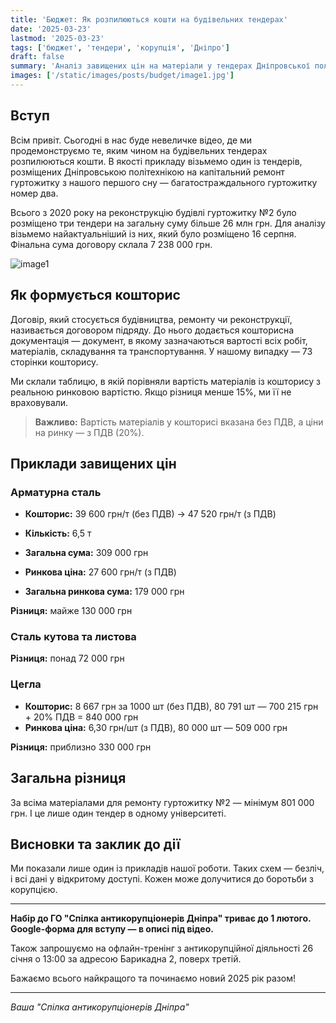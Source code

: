```yaml
---
title: 'Бюджет: Як розпилюються кошти на будівельних тендерах'
date: '2025-03-23'
lastmod: '2025-03-23'
tags: ['бюджет', 'тендери', 'корупція', 'Дніпро']
draft: false
summary: 'Аналіз завищених цін на матеріали у тендерах Дніпровської політехніки на прикладі ремонту гуртожитку №2. Як знаходити корупційні схеми та чому це важливо для кожного.'
images: ['/static/images/posts/budget/image1.jpg']
---
```


## Вступ

Всім привіт. Сьогодні в нас буде невеличке відео, де ми продемонструємо те, яким чином на будівельних тендерах розпилюються кошти. В якості прикладу візьмемо один із тендерів, розміщених Дніпровською політехнікою на капітальний ремонт гуртожитку з нашого першого сну — багатостраждального гуртожитку номер два.

Всього з 2020 року на реконструкцію будівлі гуртожитку №2 було розміщено три тендери на загальну суму більше 26 млн грн. Для аналізу візьмемо найактуальніший із них, який було розміщено 16 серпня. Фінальна сума договору склала 7 238 000 грн.

![image1](/static/images/posts/budget/image1.png)

## Як формується кошторис

Договір, який стосується будівництва, ремонту чи реконструкції, називається договором підряду. До нього додається кошторисна документація — документ, в якому зазначаються вартості всіх робіт, матеріалів, складування та транспортування. У нашому випадку — 73 сторінки кошторису.

Ми склали таблицю, в якій порівняли вартість матеріалів із кошторису з реальною ринковою вартістю. Якщо різниця менше 15%, ми її не враховували.

> **Важливо:** Вартість матеріалів у кошторисі вказана без ПДВ, а ціни на ринку — з ПДВ (20%).

## Приклади завищених цін

### Арматурна сталь

- **Кошторис:** 39 600 грн/т (без ПДВ) → 47 520 грн/т (з ПДВ)
- **Кількість:** 6,5 т
- **Загальна сума:** 309 000 грн

- **Ринкова ціна:** 27 600 грн/т (з ПДВ)
- **Загальна ринкова сума:** 179 000 грн

**Різниця:** майже 130 000 грн

### Сталь кутова та листова

**Різниця:** понад 72 000 грн

### Цегла

- **Кошторис:** 8 667 грн за 1000 шт (без ПДВ), 80 791 шт — 700 215 грн + 20% ПДВ = 840 000 грн
- **Ринкова ціна:** 6,30 грн/шт (з ПДВ), 80 000 шт — 509 000 грн

**Різниця:** приблизно 330 000 грн

## Загальна різниця

За всіма матеріалами для ремонту гуртожитку №2 — мінімум 801 000 грн. І це лише один тендер в одному університеті.

## Висновки та заклик до дії

Ми показали лише один із прикладів нашої роботи. Таких схем — безліч, і всі дані у відкритому доступі. Кожен може долучитися до боротьби з корупцією.

---

**Набір до ГО "Спілка антикорупціонерів Дніпра" триває до 1 лютого. Google-форма для вступу — в описі під відео.**

Також запрошуємо на офлайн-тренінг з антикорупційної діяльності 26 січня о 13:00 за адресою Барикадна 2, поверх третій.

Бажаємо всього найкращого та починаємо новий 2025 рік разом!

---

_Ваша "Спілка антикорупціонерів Дніпра"_